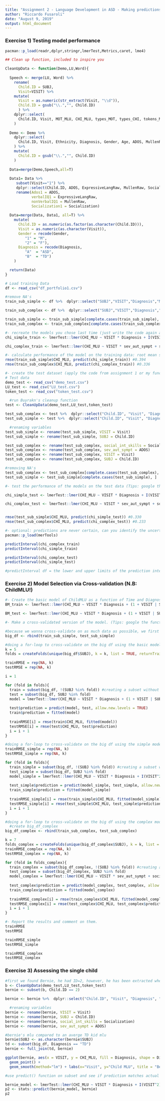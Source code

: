 ```yaml
---
title: "Assignment 2 - Language Development in ASD - Making predictions"
author: "Riccardo Fusaroli"
date: "August 9, 2019"
output: html_document
---
```



### Exercise 1) Testing model performance

```r
pacman::p_load(readr,dplyr,stringr,lmerTest,Metrics,caret, lme4)

## Clean up function, included to inspire you

CleanUpData <- function(Demo,LU,Word){
  
  Speech <- merge(LU, Word) %>% 
    rename(
      Child.ID = SUBJ, 
      Visit=VISIT) %>%
    mutate(
      Visit = as.numeric(str_extract(Visit, "\\d")),
      Child.ID = gsub("\\.","", Child.ID)
      ) %>%
    dplyr::select(
      Child.ID, Visit, MOT_MLU, CHI_MLU, types_MOT, types_CHI, tokens_MOT, tokens_CHI
    )
  
  Demo <- Demo %>%
    dplyr::select(
      Child.ID, Visit, Ethnicity, Diagnosis, Gender, Age, ADOS, MullenRaw, ExpressiveLangRaw, Socialization
    ) %>%
    mutate(
      Child.ID = gsub("\\.","", Child.ID)
    )
    
  Data=merge(Demo,Speech,all=T)
  
  Data1= Data %>% 
     subset(Visit=="1") %>% 
     dplyr::select(Child.ID, ADOS, ExpressiveLangRaw, MullenRaw, Socialization) %>%
     rename(Ados1 = ADOS, 
            verbalIQ1 = ExpressiveLangRaw, 
            nonVerbalIQ1 = MullenRaw,
            Socialization1 = Socialization) 
  
  Data=merge(Data, Data1, all=T) %>%
    mutate(
      Child.ID = as.numeric(as.factor(as.character(Child.ID))),
      Visit = as.numeric(as.character(Visit)),
      Gender = recode(Gender, 
         "1" = "M",
         "2" = "F"),
      Diagnosis = recode(Diagnosis,
         "A"  = "ASD",
         "B"  = "TD")
    )

  return(Data)
}
```


```r
# Load training Data
df <- read_csv("df_portfolio1.csv")

#remove NA's
train_sub_simple <- df %>%  dplyr::select("SUBJ","VISIT","Diagnosis","MOT_MLU","CHI_MLU")

train_sub_complex <- df %>%  dplyr::select("SUBJ","VISIT","Diagnosis","MOT_MLU","CHI_MLU","sev_aut_sympt","social_int_skills")

train_sub_simple <- train_sub_simple[complete.cases(train_sub_simple), ]
train_sub_complex <- train_sub_complex[complete.cases(train_sub_complex), ]

#- recreate the models you chose last time (just write the code again and apply it to Train Data)
chi_simple_train <- lmerTest::lmer(CHI_MLU ~ VISIT * Diagnosis + I(VISIT^2) + (1| SUBJ), data = train_sub_simple, REML = F)

chi_complex_train <- lmerTest::lmer(CHI_MLU ~ VISIT * sev_aut_sympt + social_int_skills + (1|SUBJ), data = train_sub_complex, REML = F)

#- calculate performance of the model on the training data: root mean square error is a good measure. (Tip: google the function rmse())
rmse(train_sub_simple$CHI_MLU, predict(chi_simple_train)) #0.394
rmse(train_sub_complex$CHI_MLU, predict(chi_complex_train)) #0.336

#- create the test dataset (apply the code from assignment 1 or my function to clean up the 3 test datasets)
# Test data
demo_test <- read_csv("demo_test.csv")
LU_test <- read_csv("LU_test.csv")
token_test <- read_csv("token_test.csv")

  #run Buyrakn's cleanup function
test <- CleanUpData(demo_test,LU_test,token_test)

test_sub_complex <- test %>%  dplyr::select("Child.ID", "Visit", "Diagnosis", "ADOS", "Socialization", "MOT_MLU", "CHI_MLU")
test_sub_simple <- test %>%  dplyr::select("Child.ID", "Visit", "Diagnosis", "MOT_MLU", "CHI_MLU")

  #renaming variables
test_sub_simple <- rename(test_sub_simple, VISIT = Visit)
test_sub_simple <- rename(test_sub_simple, SUBJ = Child.ID)

test_sub_complex <- rename(test_sub_complex, social_int_skills = Socialization)
test_sub_complex <- rename(test_sub_complex, sev_aut_sympt = ADOS)
test_sub_complex <- rename(test_sub_complex, VISIT = Visit)
test_sub_complex <- rename(test_sub_complex, SUBJ = Child.ID)

#removing NA's
test_sub_complex <- test_sub_complex[complete.cases(test_sub_complex), ]
test_sub_simple <- test_sub_simple[complete.cases(test_sub_simple), ]

#- test the performance of the models on the test data (Tips: google the functions "predict()")

chi_simple_test <- lmerTest::lmer(CHI_MLU ~ VISIT * Diagnosis + I(VISIT^2) + (1| SUBJ), data = test_sub_simple, REML = F)

chi_complex_test <- lmerTest::lmer(CHI_MLU ~ VISIT * sev_aut_sympt + social_int_skills + (1|SUBJ), data = test_sub_complex, REML = F)


rmse(test_sub_simple$CHI_MLU, predict(chi_simple_test)) #0.330
rmse(test_sub_complex$CHI_MLU, predict(chi_complex_test)) #0.233

#- optional: predictions are never certain, can you identify the uncertainty of the predictions? (e.g. google predictinterval())
pacman::p_load(merTools)

predictInterval(chi_complex_train)
predictInterval(chi_simple_train)

predictInterval(chi_complex_test)
predictInterval(chi_simple_test)

#predictInterval df = the lower and upper limits of the prediction interval and the mean or median of the simulated predictions
```

### Exercise 2) Model Selection via Cross-validation (N.B: ChildMLU!)

```r
#- Create the basic model of ChildMLU as a function of Time and Diagnosis (don't forget the random effects!). 
BM_train <- lmerTest::lmer(CHI_MLU ~ VISIT * Diagnosis + (1 + VISIT | SUBJ), data = train_sub_simple, REML = F)

BM_test <- lmerTest::lmer(CHI_MLU ~ VISIT * Diagnosis + (1 + VISIT | SUBJ), data = test_sub_simple, REML = F)

#- Make a cross-validated version of the model. (Tips: google the function "createFolds";  loop through each fold, train a model on the other folds and test it on the fold)

#because we wanna cross-validate on as much data as possible, we first combine the training and test datasets
big_df <- rbind(train_sub_simple, test_sub_simple)
```


```r
#doing a for-loop to cross-validate on the big df using the basic model
k = 5
folds = createFolds(unique(big_df$SUBJ), k = k, list = TRUE, returnTrain = FALSE)

trainRMSE = rep(NA, k)
testRMSE = rep(NA, k)

i = 1

for (fold in folds){
  train = subset(big_df, !(SUBJ %in% fold)) #creating a subset without ID values
  test = subset(big_df, SUBJ %in% fold)
  model = lmerTest::lmer(CHI_MLU ~ VISIT * Diagnosis + (1 + VISIT | SUBJ), data = train, REML = FALSE)
  
  test$prediction = predict(model, test, allow.new.levels = TRUE)
  train$prediction = fitted(model)
  
  trainRMSE[i] = rmse(train$CHI_MLU, fitted(model))
  testRMSE[i] = rmse(test$CHI_MLU, test$prediction)
  i = i + 1
}

#doing a for-loop to cross-validate on the big df using the simple model
trainRMSE_simple = rep(NA, k)
testRMSE_simple = rep(NA, k)

for (fold in folds){
  train_simple = subset(big_df, !(SUBJ %in% fold)) #creating a subset without ID values
  test_simple = subset(big_df, SUBJ %in% fold)
  model_simple = lmerTest::lmer(CHI_MLU ~ VISIT * Diagnosis + I(VISIT^2) + (1| SUBJ), data = train_simple, REML = FALSE)
  
  test_simple$prediction = predict(model_simple, test_simple, allow.new.levels = TRUE)
  train_simple$prediction = fitted(model_simple)
  
  trainRMSE_simple[i] = rmse(train_simple$CHI_MLU, fitted(model_simple))
  testRMSE_simple[i] = rmse(test_simple$CHI_MLU, test_simple$prediction)
  i = i + 1
}

#doing a for-loop to cross-validate on the big df using the complex model
  #create big_df_complex
big_df_complex <- rbind(train_sub_complex, test_sub_complex)

k = 7
folds_complex = createFolds(unique(big_df_complex$SUBJ), k = k, list = TRUE, returnTrain = FALSE)
trainRMSE_complex = rep(NA, k)
testRMSE_complex = rep(NA, k)

for (fold in folds_complex){
  train_complex = subset(big_df_complex, !(SUBJ %in% fold)) #creating a subset without ID values
  test_complex = subset(big_df_complex, SUBJ %in% fold)
  model_complex = lmerTest::lmer(CHI_MLU ~ VISIT * sev_aut_sympt + social_int_skills + (1|SUBJ), data = train_complex, REML = FALSE)
  
  test_complex$prediction = predict(model_complex, test_complex, allow.new.levels = TRUE)
  train_complex$prediction = fitted(model_complex)
  
  trainRMSE_complex[i] = rmse(train_complex$CHI_MLU, fitted(model_complex))
  testRMSE_complex[i] = rmse(test_complex$CHI_MLU, test_complex$prediction)
  i = i + 1
}

#- Report the results and comment on them.
trainRMSE
testRMSE

trainRMSE_simple
testRMSE_simple

trainRMSE_complex
testRMSE_complex

```


### Exercise 3) Assessing the single child


```r
#first we found Bernie, he had ID=2, however, he has been extracted when we removed NA's
b <- CleanUpData(demo_test,LU_test,token_test)
bernie <- subset(b, Child.ID == 2)

bernie <- bernie %>%  dplyr::select("Child.ID", "Visit", "Diagnosis", "MOT_MLU", "CHI_MLU", "ADOS", "Socialization")

  #renaming variables
bernie <- rename(bernie, VISIT = Visit)
bernie <- rename(bernie, SUBJ = Child.ID)
bernie <- rename(bernie, social_int_skills = Socialization)
bernie <- rename(bernie, sev_aut_sympt = ADOS)

#bernie's mlu compared to an averge TD kid mlu
bernie$SUBJ <- as.character(bernie$SUBJ)
td <- subset(big_df, Diagnosis == "TD")
bernie <- full_join(td, bernie)

ggplot(bernie, aes(x = VISIT, y = CHI_MLU, fill = Diagnosis, shape = Diagnosis, col = Diagnosis)) +
  geom_point() +
  geom_smooth(method="lm") + labs(x="Visit", y="Child MLU", title = "Bernie compared to TD children")

#use predict() function on subset and see if prediction matches actual value

bernie_model <- lmerTest::lmer(CHI_MLU ~ VISIT * Diagnosis + I(VISIT^2) + (1| SUBJ), data = train_simple, REML = FALSE)
p2 <- stats::predict(bernie_model, bernie)
p2

```


